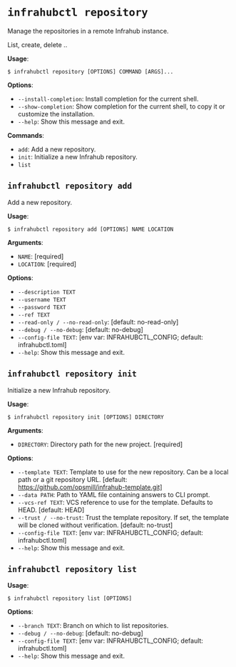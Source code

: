 # `infrahubctl repository`

Manage the repositories in a remote Infrahub instance.

List, create, delete ..

**Usage**:

```console
$ infrahubctl repository [OPTIONS] COMMAND [ARGS]...
```

**Options**:

* `--install-completion`: Install completion for the current shell.
* `--show-completion`: Show completion for the current shell, to copy it or customize the installation.
* `--help`: Show this message and exit.

**Commands**:

* `add`: Add a new repository.
* `init`: Initialize a new Infrahub repository.
* `list`

## `infrahubctl repository add`

Add a new repository.

**Usage**:

```console
$ infrahubctl repository add [OPTIONS] NAME LOCATION
```

**Arguments**:

* `NAME`: [required]
* `LOCATION`: [required]

**Options**:

* `--description TEXT`
* `--username TEXT`
* `--password TEXT`
* `--ref TEXT`
* `--read-only / --no-read-only`: [default: no-read-only]
* `--debug / --no-debug`: [default: no-debug]
* `--config-file TEXT`: [env var: INFRAHUBCTL_CONFIG; default: infrahubctl.toml]
* `--help`: Show this message and exit.

## `infrahubctl repository init`

Initialize a new Infrahub repository.

**Usage**:

```console
$ infrahubctl repository init [OPTIONS] DIRECTORY
```

**Arguments**:

* `DIRECTORY`: Directory path for the new project.  [required]

**Options**:

* `--template TEXT`: Template to use for the new repository. Can be a local path or a git repository URL.  [default: https://github.com/opsmill/infrahub-template.git]
* `--data PATH`: Path to YAML file containing answers to CLI prompt.
* `--vcs-ref TEXT`: VCS reference to use for the template. Defaults to HEAD.  [default: HEAD]
* `--trust / --no-trust`: Trust the template repository. If set, the template will be cloned without verification.  [default: no-trust]
* `--config-file TEXT`: [env var: INFRAHUBCTL_CONFIG; default: infrahubctl.toml]
* `--help`: Show this message and exit.

## `infrahubctl repository list`

**Usage**:

```console
$ infrahubctl repository list [OPTIONS]
```

**Options**:

* `--branch TEXT`: Branch on which to list repositories.
* `--debug / --no-debug`: [default: no-debug]
* `--config-file TEXT`: [env var: INFRAHUBCTL_CONFIG; default: infrahubctl.toml]
* `--help`: Show this message and exit.
